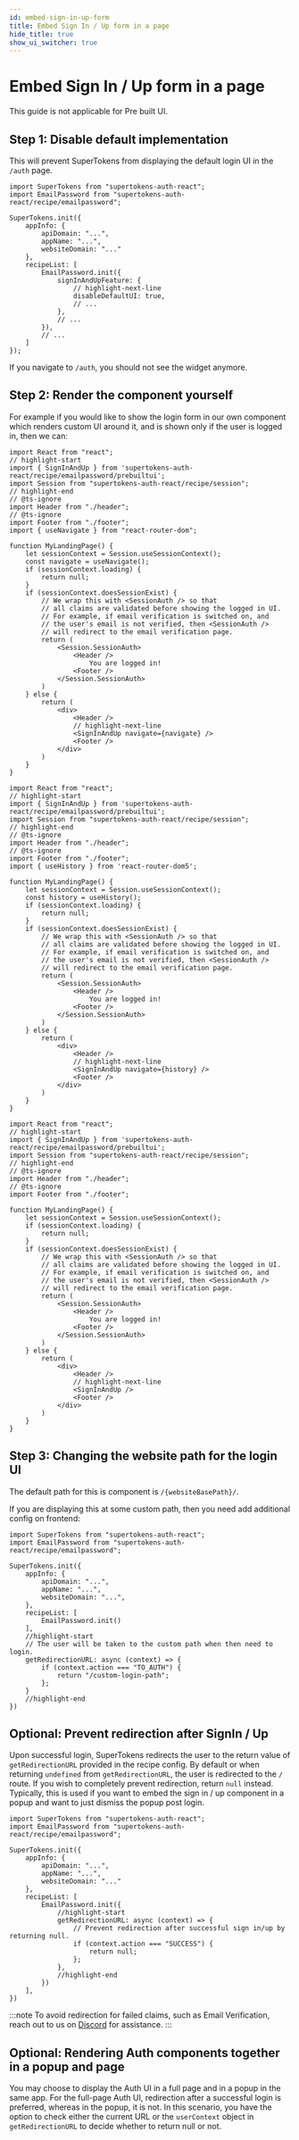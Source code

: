 ```yaml
---
id: embed-sign-in-up-form
title: Embed Sign In / Up form in a page
hide_title: true
show_ui_switcher: true
---
```


# Embed Sign In / Up form in a page 

<PreBuiltOrCustomUISwitcher>

<PreBuiltUIContent>
This guide is not applicable for Pre built UI.
</PreBuiltUIContent>

<CustomUIContent>

## Step 1: Disable default implementation

This will prevent SuperTokens from displaying the default login UI in the `/auth` page.

<FrontendPreBuiltUITabs>
<TabItem value="reactjs">

```tsx
import SuperTokens from "supertokens-auth-react";
import EmailPassword from "supertokens-auth-react/recipe/emailpassword";

SuperTokens.init({
    appInfo: {
        apiDomain: "...",
        appName: "...",
        websiteDomain: "..."
    },
    recipeList: [
        EmailPassword.init({
            signInAndUpFeature: {
                // highlight-next-line
                disableDefaultUI: true,
                // ...
            },
            // ...
        }),
        // ...
    ]
});
```
</TabItem>
</FrontendPreBuiltUITabs>

If you navigate to `/auth`, you should not see the widget anymore.

## Step 2: Render the component yourself

For example if you would like to show the login form in our own component which renders custom UI around it, and is shown only if the user is logged in, then we can:

<FrontendPreBuiltUITabs>
<TabItem value="reactjs">
<Question
    question="Do you use react-router-dom?">
<Answer title="Yes">

<RRDVersionSubTabs>

<TabItem value="v6">

```tsx
import React from "react";
// highlight-start
import { SignInAndUp } from 'supertokens-auth-react/recipe/emailpassword/prebuiltui';
import Session from "supertokens-auth-react/recipe/session";
// highlight-end
// @ts-ignore
import Header from "./header";
// @ts-ignore
import Footer from "./footer";
import { useNavigate } from "react-router-dom";

function MyLandingPage() {
    let sessionContext = Session.useSessionContext();
    const navigate = useNavigate();
    if (sessionContext.loading) {
        return null;
    }
    if (sessionContext.doesSessionExist) {
        // We wrap this with <SessionAuth /> so that
        // all claims are validated before showing the logged in UI.
        // For example, if email verification is switched on, and
        // the user's email is not verified, then <SessionAuth />
        // will redirect to the email verification page.
        return (
            <Session.SessionAuth>
                <Header />
                    You are logged in!
                <Footer />
            </Session.SessionAuth>
        )
    } else {
        return (
            <div>
                <Header />
                // highlight-next-line
                <SignInAndUp navigate={navigate} />
                <Footer />
            </div>
        )
    }
}
```

</TabItem>

<TabItem value="v5">

```tsx
import React from "react";
// highlight-start
import { SignInAndUp } from 'supertokens-auth-react/recipe/emailpassword/prebuiltui';
import Session from "supertokens-auth-react/recipe/session";
// highlight-end
// @ts-ignore
import Header from "./header";
// @ts-ignore
import Footer from "./footer";
import { useHistory } from 'react-router-dom5';

function MyLandingPage() {
    let sessionContext = Session.useSessionContext();
    const history = useHistory();
    if (sessionContext.loading) {
        return null;
    }
    if (sessionContext.doesSessionExist) {
        // We wrap this with <SessionAuth /> so that
        // all claims are validated before showing the logged in UI.
        // For example, if email verification is switched on, and
        // the user's email is not verified, then <SessionAuth />
        // will redirect to the email verification page.
        return (
            <Session.SessionAuth>
                <Header />
                    You are logged in!
                <Footer />
            </Session.SessionAuth>
        )
    } else {
        return (
            <div>
                <Header />
                // highlight-next-line
                <SignInAndUp navigate={history} />
                <Footer />
            </div>
        )
    }
}
```

</TabItem>

</RRDVersionSubTabs>

</Answer>
<Answer title="No">


```tsx
import React from "react";
// highlight-start
import { SignInAndUp } from 'supertokens-auth-react/recipe/emailpassword/prebuiltui';
import Session from "supertokens-auth-react/recipe/session";
// highlight-end
// @ts-ignore
import Header from "./header";
// @ts-ignore
import Footer from "./footer";

function MyLandingPage() {
    let sessionContext = Session.useSessionContext();
    if (sessionContext.loading) {
        return null;
    }
    if (sessionContext.doesSessionExist) {
        // We wrap this with <SessionAuth /> so that
        // all claims are validated before showing the logged in UI.
        // For example, if email verification is switched on, and
        // the user's email is not verified, then <SessionAuth />
        // will redirect to the email verification page.
        return (
            <Session.SessionAuth>
                <Header />
                    You are logged in!
                <Footer />
            </Session.SessionAuth>
        )
    } else {
        return (
            <div>
                <Header />
                // highlight-next-line
                <SignInAndUp />
                <Footer />
            </div>
        )
    }
}
```

</Answer>
</Question>

</TabItem>
</FrontendPreBuiltUITabs>

## Step 3: Changing the website path for the login UI

The default path for this is component is `/{websiteBasePath}/`.

If you are displaying this at some custom path, then you need add additional config on frontend:

<FrontendPreBuiltUITabs>
<TabItem value="reactjs">

```tsx
import SuperTokens from "supertokens-auth-react";
import EmailPassword from "supertokens-auth-react/recipe/emailpassword";

SuperTokens.init({
    appInfo: {
        apiDomain: "...",
        appName: "...",
        websiteDomain: "...",
    },
    recipeList: [
        EmailPassword.init()
    ],
    //highlight-start
    // The user will be taken to the custom path when then need to login.
    getRedirectionURL: async (context) => {
        if (context.action === "TO_AUTH") {
            return "/custom-login-path";
        };
    }
    //highlight-end
})
```
</TabItem>
</FrontendPreBuiltUITabs>

## Optional: Prevent redirection after SignIn / Up

Upon successful login, SuperTokens redirects the user to the return value of `getRedirectionURL` provided in the recipe config. By default or when returning `undefined` from `getRedirectionURL`, the user is redirected to the `/` route. If you wish to completely prevent redirection, return `null` instead. Typically, this is used if you want to embed the sign in / up component in a popup and want to just dismiss the popup post login.

<FrontendPreBuiltUITabs>
<TabItem value="reactjs">

```tsx
import SuperTokens from "supertokens-auth-react";
import EmailPassword from "supertokens-auth-react/recipe/emailpassword";

SuperTokens.init({
    appInfo: {
        apiDomain: "...",
        appName: "...",
        websiteDomain: "..."
    },
    recipeList: [
        EmailPassword.init({
            //highlight-start
            getRedirectionURL: async (context) => {
                // Prevent redirection after successful sign in/up by returning null.
                if (context.action === "SUCCESS") {
                    return null;
                };
            },
            //highlight-end
        })
    ],
})
```
</TabItem>
</FrontendPreBuiltUITabs>

:::note
To avoid redirection for failed claims, such as Email Verification, reach out to us on [Discord](https://supertokens.com/discord) for assistance.
:::

## Optional: Rendering Auth components together in a popup and page

You may choose to display the Auth UI in a full page and in a popup in the same app. For the full-page Auth UI, redirection after a successful login is preferred, whereas in the popup, it is not. In this scenario, you have the option to check either the current URL or the `userContext` object in `getRedirectionURL` to decide whether to return null or not.

</CustomUIContent>

</PreBuiltOrCustomUISwitcher>
